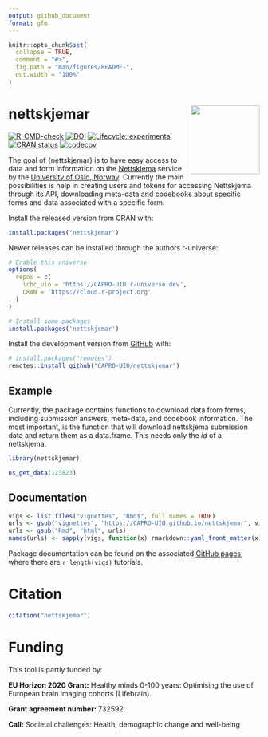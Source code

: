 ```yaml
---
output: github_document
format: gfm
---
```


<!-- README.md is generated from README.Rmd. Please edit that file -->

```r
knitr::opts_chunk$set(
  collapse = TRUE,
  comment = "#>",
  fig.path = "man/figures/README-",
  out.width = "100%"
)
```

# nettskjemar <img src='man/figures/logo.png' align="right" height="138.5" />

<!-- badges: start -->
[![R-CMD-check](https://github.com/capro-uio/nettskjemar/actions/workflows/R-CMD-check.yaml/badge.svg)](https://github.com/capro-uio/nettskjemar/actions/workflows/R-CMD-check.yaml)
[![DOI](https://zenodo.org/badge/DOI/10.5281/zenodo.4745481.svg)](https://doi.org/10.5281/zenodo.4745481)
[![Lifecycle: experimental](https://img.shields.io/badge/lifecycle-experimental-orange.svg)](https://lifecycle.r-lib.org/articles/stages.html)
[![CRAN status](https://www.r-pkg.org/badges/version/nettskjemar)](https://CRAN.R-project.org/package=nettskjemar)
[![codecov](https://codecov.io/gh/capro-uio/nettskjemar/graph/badge.svg?token=fGDbrZdnkp)](https://codecov.io/gh/capro-uio/nettskjemar)
<!-- badges: end -->

The goal of {nettskjemar} is to have easy access to data and form information on the [Nettskjema](https://nettskjema.no/) service by the [University of Oslo, Norway](https://www.uio.no/english/).
Currently the main possibilities is help in creating users and tokens for accessing Nettskjema through its API, downloading meta-data and codebooks about specific forms and data associated with a specific form.

Install the released version from CRAN with:

```r
install.packages("nettskjemar")
```

Newer releases can be installed through the authors r-universe:

```r
# Enable this universe
options(
  repos = c(
    lcbc_uio = 'https://CAPRO-UIO.r-universe.dev',
    CRAN = 'https://cloud.r-project.org'
  )
)

# Install some packages
install.packages('nettskjemar')
```


Install the development version from [GitHub](https://github.com/) with:

```r
# install.packages("remotes")
remotes::install_github("CAPRO-UIO/nettskjemar")
```

## Example

Currently, the package contains functions to download data from forms, including submission answers, meta-data, and codebook information.
The most important, is the function that will download nettskjema submission data and return them as a data.frame. 
This needs only the _id_ of a nettskjema.

```r
library(nettskjemar)

ns_get_data(123823)
```


## Documentation

```r
vigs <- list.files("vignettes", "Rmd$", full.names = TRUE)
urls <- gsub("vignettes", "https://CAPRO-UIO.github.io/nettskjemar", vigs)
urls <- gsub("Rmd", "html", urls)
names(urls) <- sapply(vigs, function(x) rmarkdown::yaml_front_matter(x)$title)
```

Package documentation can be found on the associated [GitHub pages](https://www.capro.dev/nettskjemar/), where there are `r length(vigs)` tutorials.

# Citation
```r
citation("nettskjemar")
```

# Funding
This tool is partly funded by:  

**EU Horizon 2020 Grant:** Healthy minds 0-100 years: Optimising the use of European brain imaging cohorts (Lifebrain).

**Grant agreement number:** 732592.

**Call:** Societal challenges: Health, demographic change and well-being

